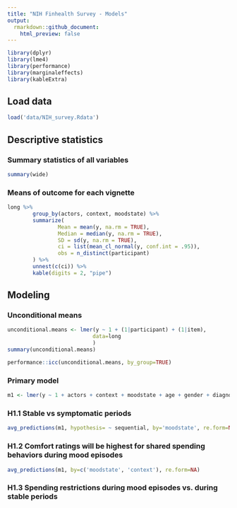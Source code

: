 ```yaml
---
title: "NIH Finhealth Survey - Models"
output:
  rmarkdown::github_document:
    html_preview: false
---
```


```r
library(dplyr)
library(lme4)
library(performance)
library(marginaleffects)
library(kableExtra)
```

## Load data

```r
load('data/NIH_survey.Rdata')
```

## Descriptive statistics

### Summary statistics of all variables

```r
summary(wide)
```

### Means of outcome for each vignette

```r
long %>%
        group_by(actors, context, moodstate) %>%
        summarize(
                Mean = mean(y, na.rm = TRUE),
                Median = median(y, na.rm = TRUE),
                SD = sd(y, na.rm = TRUE),
                ci = list(mean_cl_normal(y, conf.int = .95)),
                obs = n_distinct(participant)
        ) %>%
        unnest(c(ci)) %>%
        kable(digits = 2, "pipe")
```

## Modeling

### Unconditional means

```r
unconditional.means <- lmer(y ~ 1 + (1|participant) + (1|item),
                           data=long
                           )
summary(unconditional.means)
```

```r
performance::icc(unconditional.means, by_group=TRUE)
```
### Primary model

```r
m1 <- lmer(y ~ 1 + actors + context + moodstate + age + gender + diagnosis_subtype + diagnosis_age + PAD + hospitalization + education + income + trust_clinician + trust_bank + trust_carepartner + (1|participant) + (1|item), data=long)
```


### H1.1 Stable vs symptomatic periods
```r
avg_predictions(m1, hypothesis= ~ sequential, by='moodstate', re.form=NA)
```

### H1.2 Comfort ratings will be highest for shared spending behaviors during mood episodes
```r
avg_predictions(m1, by=c('moodstate', 'context'), re.form=NA)
```

### H1.3 Spending restrictions during mood episodes vs. during stable periods

```r

```


